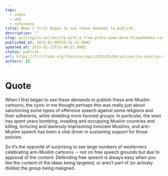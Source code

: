 ```yaml
---
tags:
  - inbox
  - web
  - reference
title: When I first began to see these demands to publish...
description: ""
slug: writing/in-solidarity-with-a-free-press-some-more-blasphemous-cartoons
published_at: 2015-01-09T19:31:22.000Z
updated_at: 2015-01-12T13:48:52.000Z
status: publish
url: https://firstlook.org/theintercept/2015/01/09/solidarity-charlie-hebdo-cartoons/
authors: []
---
```

# Quote

When I first began to see these demands to publish these anti-Muslim cartoons, the cynic in me thought perhaps this was really just about sanctioning some types of offensive speech against some religions and their adherents, while shielding more favored groups. In particular, the west has spent years bombing, invading and occupying Muslim countries and killing, torturing and lawlessly imprisoning innocent Muslims, and anti-Muslim speech has been a vital driver in sustaining support for those policies.

So it’s the opposite of surprising to see large numbers of westerners celebrating anti-Muslim cartoons -- not on free speech grounds but due to approval of the content. Defending free speech is always easy when you like the content of the ideas being targeted, or aren’t part of (or actively dislike) the group being maligned.
